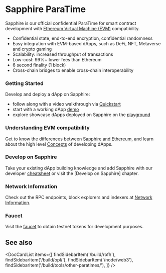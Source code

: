 
# Sapphire ParaTime

Sapphire is our official confidential ParaTime for smart contract development
with [Ethereum Virtual Machine (EVM)] compatibility.

* Confidential state, end-to-end encryption, confidential randomness
* Easy integration with EVM-based dApps, such as DeFi, NFT, Metaverse and
crypto gaming
* Scalability: increased throughput of transactions
* Low-cost: 99%+ lower fees than Ethereum
* 6 second finality (1 block)
* Cross-chain bridges to enable cross-chain interoperability

[Ethereum Virtual Machine (EVM)]: https://ethereum.org/en/developers/docs/evm/

### Getting Started

Develop and deploy a dApp on Sapphire:

- follow along with a video walkthrough via [Quickstart][quickstart]
- start with a working dApp [demo][demo]
- explore showcase dApps deployed on Sapphire on the [playground][playground]

[quickstart]: ./quickstart.mdx
[playground]: https://playground.oasis.io/
[demo]: https://github.com/oasisprotocol/demo-starter

### Understanding EVM compatibility

Get to know the differences between [Sapphire and Ethereum], and learn about
the high level [Concepts] of developing dApps.

[Sapphire and Ethereum]: ./ethereum.mdx
[Concepts]: ./develop/concept.mdx

### Develop on Sapphire

Take your existing dApp building knowledge and add Sapphire with our developer
[cheatsheet](./images/cheatsheet.pdf) or visit the [Develop on Sapphire] chapter.

[Develop]: ./develop/README.mdx

### Network Information

Check out the RPC endpoints, block explorers and indexers at [Network Information][network].

[network]: ./network.mdx

### Faucet

Visit the [faucet][faucet] to obtain testnet tokens for development purposes.

[faucet]: https://faucet.testnet.oasis.io/

## See also

<DocCardList items={[
    findSidebarItem('/build/rofl/'),
    findSidebarItem('/build/opl/'),
    findSidebarItem('/node/web3'),
    findSidebarItem('/build/tools/other-paratimes/'),
]} />
